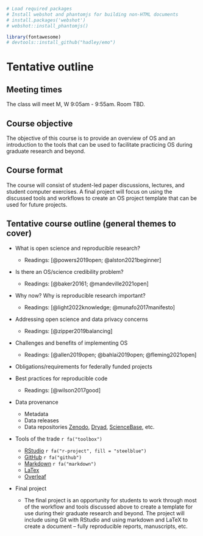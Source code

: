 ```r
# Load required packages
# Install webshot and phantomjs for building non-HTML documents
# install.packages('webshot')
# webshot::install_phantomjs()

library(fontawesome)
# devtools::install_github("hadley/emo")
```

<!-- emo::ji_find("arrow") -->

# Tentative outline 


## Meeting times
The class will meet M, W 9:05am - 9:55am. Room TBD. 

## Course objective
The objective of this course is to provide an overview of OS and an introduction to the tools that can be used to facilitate practicing OS during graduate research and beyond. 


## Course format
The course will consist of student-led paper discussions, lectures, and student computer exercises. A final project will focus on using the discussed tools and workflows to create an OS project template that can be used for future projects.

## Tentative course outline (general themes to cover)
* What is open science and reproducible research?

    - Readings: [@powers2019open; @alston2021beginner]

* Is there an OS/science credibility problem?

    - Readings: [@baker20161; @mandeville2021open]

* Why now? Why is reproducible research important?

    - Readings: [@light2022knowledge; @munafo2017manifesto]

* Addressing open science and data privacy concerns

    - Readings: [@zipper2019balancing]
    
* Challenges and benefits of implementing OS

    - Readings: [@allen2019open; @bahlai2019open; @fleming2021open]
    
* Obligations/requirements for federally funded projects

* Best practices for reproducible code

    - Readings: [@wilson2017good]
    
* Data provenance

    - Metadata
    - Data releases
    - Data repositories [Zenodo](https://zenodo.org/), [Dryad]({https://datadryad.org/stash), [ScienceBase](https://www.sciencebase.gov/catalog/), etc.

* Tools of the trade `r fa("toolbox")`

    - [RStudio](https://www.rstudio.com/) `r fa("r-project", fill = "steelblue")` 
    - [GitHub](https://github.com) `r fa("github")`
    - [Markdown](www.markdownguide.org/) `r fa("markdown")`
    - [LaTex](https://www.latex-project.org/)
    - [Overleaf](https://www.overleaf.com)

* Final project

    - The final project is an opportunity for students to work through most of the workflow and tools discussed above to create a template for use during their graduate research and beyond. The project will include using Git with RStudio and using markdown and LaTeX to create a document -- fully reproducible reports, manuscripts, etc. 
    
 
